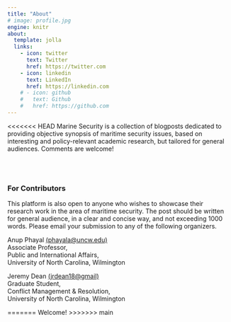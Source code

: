 ```yaml
---
title: "About"
# image: profile.jpg
engine: knitr
about:
  template: jolla
  links:
    - icon: twitter
      text: Twitter
      href: https://twitter.com
    - icon: linkedin
      text: LinkedIn
      href: https://linkedin.com
    # - icon: github
    #   text: Github
    #   href: https://github.com
---
```


<<<<<<< HEAD
Marine Security is a collection of blogposts dedicated to providing objective synopsis of maritime security issues, based on interesting and policy-relevant academic research, but tailored for general audiences. Comments are welcome!

</br>
</br>

### For Contributors

This platform is also open to anyone who wishes to showcase their research work in the area of maritime security. The post should be written for general audience, in a clear and concise way, and not exceeding 1000 words. Please email your submission to any of the following organizers.

::: {style="text-align: left"}
Anup Phayal <a href="mailto:phayala@uncw.edu">(phayala\@uncw.edu)</a>\
Associate Professor,\
Public and International Affairs,\
University of North Carolina, Wilmington

Jeremy Dean <a href="mailto:jrdean18@gmail">(jrdean18\@gmail)</a>\
Graduate Student,\
Conflict Management & Resolution,\
University of North Carolina, Wilmington
:::
=======
Welcome!
>>>>>>> main
